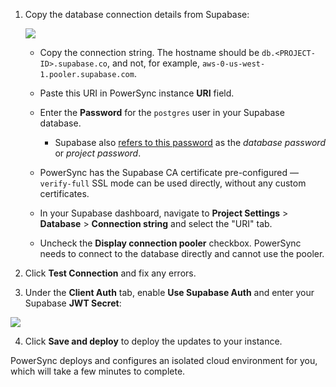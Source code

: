 1. Copy the database connection details from Supabase:
  
   <Frame caption="It is important to uncheck this checkbox">
     <img src="/images/integration-3.png" />
   </Frame>

   * Copy the connection string. The hostname should be `db.<PROJECT-ID>.supabase.co`, and not, for example, `aws-0-us-west-1.pooler.supabase.com`.

   * Paste this URI in PowerSync instance **URI** field.

   * Enter the **Password** for the `postgres` user in your Supabase database.

     * Supabase also [refers to this password](https://supabase.com/docs/guides/database/managing-passwords) as the *database password* or *project password*.

   * PowerSync has the Supabase CA certificate pre-configured — `verify-full` SSL mode can be used directly, without any custom certificates.

   * In your Supabase dashboard, navigate to **Project Settings** > **Database** > **Connection string** and select the "URI" tab.

   * Uncheck the **Display connection pooler** checkbox. PowerSync needs to connect to the database directly and cannot use the pooler.

2. Click **Test Connection** and fix any errors.

3. Under the **Client Auth** tab, enable **Use Supabase Auth** and enter your Supabase **JWT Secret**:
  
  <Frame caption="PowerSync uses the secret to verify Supabase's JWTs">
    <img src="/images/authentication/use-supabase-auth.png" />
  </Frame>

4. Click **Save and deploy** to deploy the updates to your instance.

PowerSync deploys and configures an isolated cloud environment for you, which will take a few minutes to complete.